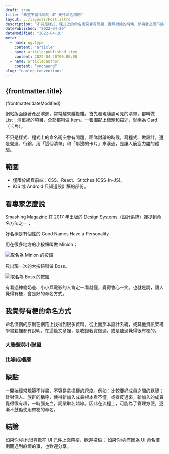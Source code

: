 ```yaml
---
draft: true
title: "希望不會冷場的 UI 元件命名慣例"
layout: ../layouts/Post.astro
description: "不只是樣式、程式上的命名衝突會有問題，團隊討論的時候，參與者之間不論是寫程式、做設計，還是營運、行銷，用「這個清單」和「那邊的卡片」來溝通，是讓人筋疲力盡的體驗。"
datePublished: "2022-04-20"
dateModified: "2022-04-20"
meta:
  - name: og:type
    content: "article"
  - name: article:published_time
    content: 2022-04-20T00:00:00
  - name: article:author
    content: "ymcheung"
slug: "naming-conventions"
---
```



<Article>

# {frontmatter.title}

<Timestamp>{frontmatter.dateModified}</Timestamp>

網站版面隨著產品演進，常常越來越複雜。首先發現隨處可見的清單，都叫做 List；清單裡的項目，全部都叫做 Item。一張圖配上標題和描述，就稱為 Card（卡片）。

不只是樣式、程式上的命名衝突會有問題，團隊討論的時候，寫程式、做設計，還是營運、行銷，用「這個清單」和「那邊的卡片」來溝通，是讓人筋疲力盡的體驗。

## 範圍

- 僅限於網頁前端：CSS、React、Stitches (CSS-In-JS)。
- iOS 或 Android 只知道設計稿的部份。

## 看專家怎麼說

Smashing Magazine 在 2017 年出版的 [Design Systems（設計系統）](https://www.smashingmagazine.com/design-systems-book)裡提到命名方法之一：

好名稱是有個性的
Good Names Have a Personality

用在很多地方的小按鈕叫做 Minion；

![取名為 Minion 的按鈕](/images/naming-conventions/minion.webp)

只出現一次的大按鈕叫做 Boss。

![取名為 Boss 的按鈕](/images/naming-conventions/boss.webp)

有看過神偷奶爸、小小兵電影的人肯定一看就懂，覺得會心一笑。也就是說，讓人覺得有梗，會是好的命名方式。

## 我覺得有梗的命名方式

命名慣例的原則在網路上找得到很多資料，從上面那本設計系統，或其他資訊架構學書籍裡都有說明。在這篇文章裡，是收錄我實做過，或是聽過覺得很有梗的。

### 大聯盟與小聯盟

### 比喻成樓層

## 缺點

一開始經常規範不詳盡，不容易拿捏梗的尺度。例如：比較要好成員之間的默契；針對個人、族群的稱呼，使得新加入成員根本看不懂。或者反過來，新加入的成員覺得很有趣，一時腦充血，詞彙取名越線。因此在流程上，可能為了管理方便，逐漸不鼓勵使用帶梗的命名。

## 結論

如果你/妳也很喜歡在 UI 元件上面帶梗，歡迎投稿；
如果你/妳有因為 UI 命名慣例而遇到麻煩的事，也歡迎分享。

</Article>
